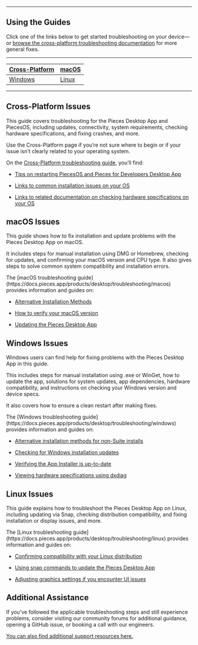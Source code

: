 ***

## Using the Guides

Click one of the links below to get started troubleshooting on your device—or [browse the cross-platform troubleshooting documentation](https://docs.pieces.app/products/desktop/troubleshooting/cross-platform) for more general fixes.

***

| [Cross-Platform](https://docs.pieces.app/products/desktop/troubleshooting/cross-platform) | [macOS](https://docs.pieces.app/products/desktop/troubleshooting/macos) |
| ----------------------------------------------------------------------------------------- | ----------------------------------------------------------------------- |
| [Windows](https://docs.pieces.app/products/desktop/troubleshooting/windows)               | [Linux](https://docs.pieces.app/products/desktop/troubleshooting/linux) |

***

## Cross-Platform Issues

This guide covers troubleshooting for the Pieces Desktop App and PiecesOS, including updates, connectivity, system requirements, checking hardware specifications, and fixing crashes, and more.

<Card title="macOS + Windows + Linux" image="https://cdn.hashnode.com/res/hashnode/image/upload/v1743185867468/77f2c73e-fe75-4c7e-9bc4-ee69598df7fb.png">
  Use the Cross-Platform page if you’re not sure where to begin or if your issue isn’t clearly related to your operating system.

  On the [Cross-Platform troubleshooting guide](https://docs.pieces.app/products/desktop/troubleshooting/cross-platform), you’ll find:

  * [Tips on restarting PiecesOS and Pieces for Developers Desktop App](https://docs.pieces.app/products/desktop/troubleshooting/cross-platform#restarting-pieces-suite--checking-updates)

  * [Links to common installation issues on your OS](https://docs.pieces.app/products/desktop/troubleshooting/cross-platform#common-installation-issues)

  * [Links to related documentation on checking hardware specifications on your OS](https://docs.pieces.app/products/desktop/troubleshooting/cross-platform#checking-hardware)
</Card>

## macOS Issues

This guide shows how to fix installation and update problems with the Pieces Desktop App on macOS.

It includes steps for manual installation using DMG or Homebrew, checking for updates, and confirming your macOS version and CPU type. It also gives steps to solve common system compatibility and installation errors.

<Card title="macOS" image="https://cdn.hashnode.com/res/hashnode/image/upload/v1743185988569/d00ea8b3-2dcd-4da1-a2c3-47a12b6c42ae.png">
  The [macOS troubleshooting guide](https://docs.pieces.app/products/desktop/troubleshooting/macos) provides information and guides on:

  * [Alternative Installation Methods](https://docs.pieces.app/products/desktop/troubleshooting/macos#alternative-installation-methods)

  * [How to verify your macOS version](https://docs.pieces.app/products/desktop/troubleshooting/macos#checking-os-version)

  * [Updating the Pieces Desktop App](https://docs.pieces.app/products/desktop/troubleshooting/macos#updating-the-pieces-desktop-app)
</Card>

## Windows Issues

Windows users can find help for fixing problems with the Pieces Desktop App in this guide.

This includes steps for manual installation using .exe or WinGet, how to update the app, solutions for system updates, app dependencies, hardware compatibility, and instructions on checking your Windows version and device specs.

It also covers how to ensure a clean restart after making fixes.

<Card title="Windows" image="https://cdn.hashnode.com/res/hashnode/image/upload/v1743186019019/1e8789da-4614-46e3-bea7-8fc8f50ceea1.png">
  The [Windows troubleshooting guide](https://docs.pieces.app/products/desktop/troubleshooting/windows) provides information and guides on:

  * [Alternative installation methods for non-Suite installs](https://docs.pieces.app/products/desktop/troubleshooting/windows#alternative-installation-methods)

  * [Checking for Windows installation updates](https://docs.pieces.app/products/desktop/troubleshooting/windows#versions--updates)

  * [Verifying the App Installer is up-to-date](https://docs.pieces.app/products/desktop/troubleshooting/windows#updating-the-microsoft-store--app-installer)

  * [Viewing hardware specifications using dxdiag](https://docs.pieces.app/products/desktop/troubleshooting/windows#checking-hardware-specifications)
</Card>

## Linux Issues

This guide explains how to troubleshoot the Pieces Desktop App on Linux, including updating via Snap, checking distribution compatibility, and fixing installation or display issues, and more.

<Card title="Linux" image="https://cdn.hashnode.com/res/hashnode/image/upload/v1743186291298/debc8d14-c762-488e-99f5-042e4244591f.png">
  The [Linux troubleshooting guide](https://docs.pieces.app/products/desktop/troubleshooting/linux) provides information and guides on:

  * [Confirming compatibility with your Linux distribution](https://docs.pieces.app/products/desktop/troubleshooting/linux#checking-distribution-compatibility)

  * [Using snap commands to update the Pieces Desktop App](https://docs.pieces.app/products/desktop/troubleshooting/linux#updating-pieces-desktop)

  * [Adjusting graphics settings if you encounter UI issues](https://docs.pieces.app/products/desktop/troubleshooting/linux#adjusting-grapics--display-settings)
</Card>

## Additional Assistance

If you’ve followed the applicable troubleshooting steps and still experience problems, consider visiting our community forums for additional guidance, opening a GitHub issue, or booking a call with our engineers.

[You can also find additional support resources here.](https://docs.pieces.app/products/support)
